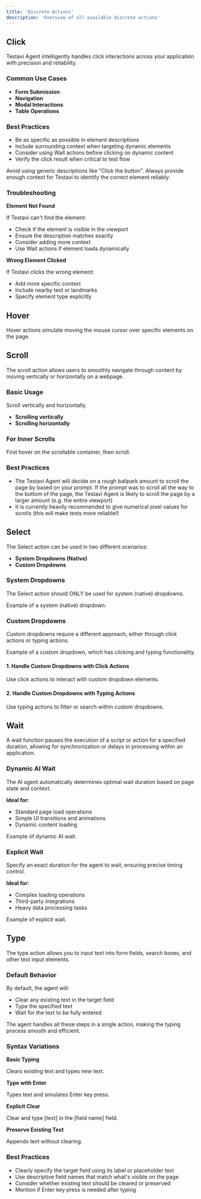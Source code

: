 ```yaml
---
title: 'Discrete Actions'
description: 'Overview of all available discrete actions'
---
```


## Click

Testavi Agent intelligently handles click interactions across your application with precision and reliability.

### Common Use Cases

- **Form Submission**
- **Navigation**
- **Modal Interactions**
- **Table Operations**

### Best Practices

- Be as specific as possible in element descriptions
- Include surrounding context when targeting dynamic elements
- Consider using Wait actions before clicking on dynamic content
- Verify the click result when critical to test flow

<Warning>
Avoid using generic descriptions like "Click the button". Always provide enough context for Testavi to identify the correct element reliably.
</Warning>

### Troubleshooting

**Element Not Found**

If Testavi can't find the element:
- Check if the element is visible in the viewport
- Ensure the description matches exactly
- Consider adding more context
- Use Wait actions if element loads dynamically

**Wrong Element Clicked**

If Testavi clicks the wrong element:
- Add more specific context
- Include nearby text or landmarks
- Specify element type explicitly

## Hover

Hover actions simulate moving the mouse cursor over specific elements on the page.

## Scroll

The scroll action allows users to smoothly navigate through content by moving vertically or horizontally on a webpage.

### Basic Usage

Scroll vertically and horizontally.

- **Scrolling vertically**
- **Scrolling horizontally**

### For Inner Scrolls

First hover on the scrollable container, then scroll.

### Best Practices

- The Testavi Agent will decide on a rough ballpark amount to scroll the page by based on your prompt. If the prompt was to scroll all the way to the bottom of the page, the Testavi Agent is likely to scroll the page by a larger amount (e.g. the entire viewport)
- It is currently heavily recommended to give numerical pixel values for scrolls (this will make tests more reliable!)

## Select

The Select action can be used in two different scenarios:
- **System Dropdowns (Native)**
- **Custom Dropdowns**

### System Dropdowns

The Select action should ONLY be used for system (native) dropdowns.

Example of a system (native) dropdown.

### Custom Dropdowns

Custom dropdowns require a different approach, either through click actions or typing actions.

Example of a custom dropdown, which has clicking and typing functionality.

#### 1. Handle Custom Dropdowns with Click Actions

Use click actions to interact with custom dropdown elements.

#### 2. Handle Custom Dropdowns with Typing Actions

Use typing actions to filter or search within custom dropdowns.

## Wait

A wait function pauses the execution of a script or action for a specified duration, allowing for synchronization or delays in processing within an application.

### Dynamic AI Wait

The AI agent automatically determines optimal wait duration based on page state and context.

**Ideal for:**
- Standard page load operations
- Simple UI transitions and animations
- Dynamic content loading

Example of dynamic AI wait.

### Explicit Wait

Specify an exact duration for the agent to wait, ensuring precise timing control.

**Ideal for:**
- Complex loading operations
- Third-party integrations
- Heavy data processing tasks

Example of explicit wait.

## Type

The type action allows you to input text into form fields, search boxes, and other text input elements.

### Default Behavior

By default, the agent will:
- Clear any existing text in the target field
- Type the specified text
- Wait for the text to be fully entered

The agent handles all these steps in a single action, making the typing process smooth and efficient.

### Syntax Variations

**Basic Typing**

Clears existing text and types new text.

**Type with Enter**

Types text and simulates Enter key press.

**Explicit Clear**

Clear and type [text] in the [field name] field.

**Preserve Existing Text**

Appends text without clearing.

### Best Practices

- Clearly specify the target field using its label or placeholder text
- Use descriptive field names that match what's visible on the page
- Consider whether existing text should be cleared or preserved
- Mention if Enter key press is needed after typing

